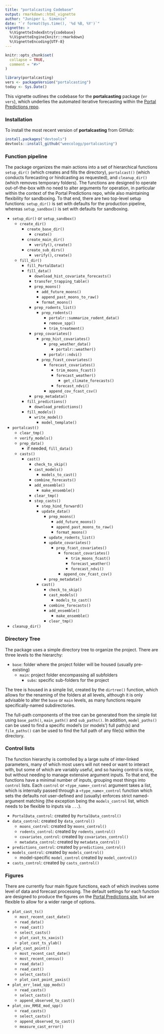 ```yaml
---
title: "portalcasting Codebase"
output: rmarkdown::html_vignette
author: "Juniper L. Simonis"
date: "`r format(Sys.time(), '%d %B, %Y')`"
vignette: >
  %\VignetteIndexEntry{codebase}
  %\VignetteEngine{knitr::rmarkdown}
  %\VignetteEncoding{UTF-8}
---
```


```r
knitr::opts_chunk$set(
  collapse = TRUE,
  comment = "#>"
)
```

```r
library(portalcasting)
vers <- packageVersion("portalcasting")
today <- Sys.Date()
```

This vignette outlines the codebase for the **portalcasting** package
(v`r vers`), which underlies the automated iterative forecasting within the
[Portal Predictions repo](https://github.com/weecology/portalPredictions).

### Installation

To install the most recent version of **portalcasting** from GitHub:

```r
install.packages("devtools")
devtools::install_github("weecology/portalcasting")
```


### Function pipeline

The package organizes the main actions into a set of hierarchical functions 
`setup_dir()` (which creates and fills the directory), `portalcast()` (which
conducts forecasting or hindcasting as requested), and `cleanup_dir()`
(which removes temporary folders). The functions are designed to operate 
out-of-the-box with no need to alter arguments for operation, in particular 
within the context of the Portal Predictions repo, while also maintaining
flexibility for sandboxing. To that end, there are two top-level setup
functions: `setup_dir()` is set with defaults for the production 
pipeline, whereas `setup_sandbox()` is set with defaults for sandboxing.

* `setup_dir()` or `setup_sandbox()`
  * `create_dir()`
    * `create_base_dir()`
      * `create()`
    * `create_main_dir()`
      * `verify()`, `create()`
    * `create_sub_dirs()`
      * `verify()`, `create()`
  * `fill_dir()`
    * `fill_PortalData()`
    * `fill_data()`
      * `download_hist_covariate_forecasts()`
      * `transfer_trapping_table()`
      * `prep_moons()`
        * `add_future_moons()`
        * `append_past_moons_to_raw()`
        * `format_moons()`
      * `prep_rodents_list()`
        * `prep_rodents()`
          * `portalr::summarize_rodent_data()`
          * `remove_spp()`
          * `trim_treatment()`
      * `prep_covariates()`
        * `prep_hist_covariates()`
          * `prep_weather_data()`
            * `portalr::weather()`
          * `portalr::ndvi()`
        * `prep_fcast_covariates()`
          * `forecast_covariates()`
            * `trim_moons_fcast()`
            * `forecast_weather()`
              * `get_climate_forecasts()`
            * `forecast_ndvi()`
          * `append_cov_fcast_csv()`
      * `prep_metadata()`
    * `fill_predictions()`
      * `download_predictions()`
    * `fill_models()`
      * `write_model()`
        * `model_template()`

* `portalcast()`
  * `clear_tmp()`
  * `verify_models()`
  * `prep_data()`
    * if needed, `fill_data()`
  * `casts()`
    * `cast()`
      * `check_to_skip()`
      * `cast_models()`
        * `models_to_cast()`
      * `combine_forecasts()`	  
      * `add_ensemble()`
        * `make_ensemble()`
      * `clear_tmp()`
	  * `step_casts()`
        * `step_hind_forward()`
        * `update_data()`
          * `prep_moons()`
	        * `add_future_moons()`
            * `append_past_moons_to_raw()`
	        * `format_moons()`
          * `update_rodents_list()`
          * `update_covariates()`
            * `prep_fcast_covariates()`
              * `forecast_covariates()`
                * `trim_moons_fcast()`
                * `forecast_weather()`
                * `forecast_ndvi()`
              * `append_cov_fcast_csv()`
          * `prep_metadata()`
        * `cast()`	
          * `check_to_skip()`
          * `cast_models()`
            * `models_to_cast()`
          * `combine_forecasts()`	  
          * `add_ensemble()`
            * `make_ensemble()`
          * `clear_tmp()`

* `cleanup_dir()`

### Directory Tree

The package uses a simple directory tree to organize the project. There are 
three levels to the hierarchy:

* `base`: folder where the project folder will be housed (usually pre-existing)
  * `main`: project folder encompassing all subfolders
    * `subs`: specific sub-folders for the project
 
The tree is housed in a simple list, created by the `dirtree()` function, which 
allows for the renaming of the folders at all levels, although it is only 
advisable to alter the `base` or `main` levels, as many functions require 
specifically-named subdirectories. 

The full-path components of the tree can be generated from the simple 
list using `base_path()`, `main_path()` and `sub_paths()`. 
In addition, `model_paths()` can be used to find a specific model's 
(or models') full path(s) and `file_paths()` can be used to find the 
full path of any file(s) within the directory.

### Control lists

The function hierarchy is controlled by a large suite of inter-linked 
parameters, many of which most users will not need or want to interact
with, but some of which are variably useful, and so having control is
nice, but without needing to manage extensive argument inputs. To that
end, the functions have a minimal number of inputs, grouping most things
into `control` lists. Each `control` or `<type_name>_control` argument
takes a list, which is internally passed through a `<type_name>_control`
function which sets the defaults not user-defined and (usually) enforces
strict named-argument matching (the exception being the 
`models_control` list, which needs to be flexible to inputs via `...`).

* `PortalData_control`: created by `PortalData_control()`
* `data_control`: created by `data_control()`
  * `moons_control`: created by `moons_control()`
  * `rodents_control`: created by `rodents_control()`
  * `covariates_control`: created by `covariates_control()`
  * `metadata_control`: created by `metadata_control()`
* `predictions_control`: created by `predictions_control()`
* `models_control`: created by `models_control()`
  * model-specific `model_control` created by `model_control()`
* `casts_control`: created by `casts_control()` 

### Figures

There are currently four main figure functions, each of which involves
some level of data and forecast processing. The default settings for each
function are designed to produce the figures on the [Portal Predictions
site](http://portal.naturecast.org/), but are flexible to allow for a
wider range of options. 

* `plot_cast_ts()`
  * `most_recent_cast_date()`
  * `read_data()`
  * `read_cast()`
  * `select_casts()`
  * `plot_cast_ts_xaxis()`
  * `plot_cast_ts_ylab()`
* `plot_cast_point()`
  * `most_recent_cast_date()`
  * `most_recent_census()`
  * `read_data()`
  * `read_cast()`
  * `select_casts()`
  * `plot_cast_point_yaxis()`
* `plot_err_lead_spp_mods()`
  * `read_casts()`
  * `select_casts()`
  * `append_observed_to_cast()`
* `plot_cov_RMSE_mod_spp()`
  * `read_casts()`
  * `select_casts()`
  * `append_observed_to_cast()`
  * `measure_cast_error()`
